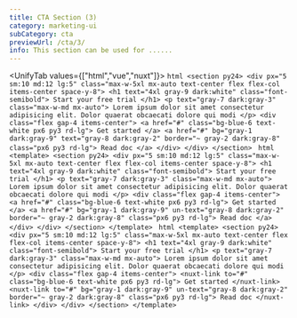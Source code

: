 ```yaml
---
title: CTA Section (3)
category: marketing-ui
subCategory: cta
previewUrl: /cta/3/
info: This section can be used for ......
---
```


<UnifyTab values={["html","vue","nuxt"]}>
    <TabPanel value="html">
    ```html
    <section py24>
        <div px="5 sm:10 md:12 lg:5" class="max-w-5xl mx-auto text-center flex flex-col items-center space-y-8">
            <h1 text="4xl gray-9 dark:white" class="font-semibold">
                Start your free trial
            </h1>
            <p text="gray-7 dark:gray-3" class="max-w-md mx-auto">
                Lorem ipsum dolor sit amet consectetur adipisicing elit. Dolor quaerat obcaecati dolore qui modi
            </p>
            <div class="flex gap-4 items-center">
                <a href="#" class="bg-blue-6 text-white px6 py3 rd-lg">
                    Get started
                </a>
                <a href="#" bg="gray-1 dark:gray-9" text="gray-8 dark:gray-2" border="~ gray-2 dark:gray-8" class="px6 py3 rd-lg">
                    Read doc
                </a>
            </div>
        </div>
    </section>
    ```
    </TabPanel>
    <TabPanel value="vue">
    ```html
    <template>
        <section py24>
            <div px="5 sm:10 md:12 lg:5" class="max-w-5xl mx-auto text-center flex flex-col items-center space-y-8">
                <h1 text="4xl gray-9 dark:white" class="font-semibold">
                    Start your free trial
                </h1>
                <p text="gray-7 dark:gray-3" class="max-w-md mx-auto">
                    Lorem ipsum dolor sit amet consectetur adipisicing elit. Dolor quaerat obcaecati dolore qui modi
                </p>
                <div class="flex gap-4 items-center">
                    <a href="#" class="bg-blue-6 text-white px6 py3 rd-lg">
                        Get started
                    </a>
                    <a href="#" bg="gray-1 dark:gray-9" un-text="gray-8 dark:gray-2" border="~ gray-2 dark:gray-8" class="px6 py3 rd-lg">
                        Read doc
                    </a>
                </div>
            </div>
        </section>
    </template>
    ```
    </TabPanel>
    <TabPanel value="nuxt">
    ```html
    <template>
        <section py24>
            <div px="5 sm:10 md:12 lg:5" class="max-w-5xl mx-auto text-center flex flex-col items-center space-y-8">
                <h1 text="4xl gray-9 dark:white" class="font-semibold">
                    Start your free trial
                </h1>
                <p text="gray-7 dark:gray-3" class="max-w-md mx-auto">
                    Lorem ipsum dolor sit amet consectetur adipisicing elit. Dolor quaerat obcaecati dolore qui modi
                </p>
                <div class="flex gap-4 items-center">
                    <nuxt-link to="#" class="bg-blue-6 text-white px6 py3 rd-lg">
                        Get started
                    </nuxt-link>
                    <nuxt-link to="#" bg="gray-1 dark:gray-9" un-text="gray-8 dark:gray-2" border="~ gray-2 dark:gray-8" class="px6 py3 rd-lg">
                        Read doc
                    </nuxt-link>
                </div>
            </div>
        </section>
    </template>
    ```
    </TabPanel>
</UnifyTab>